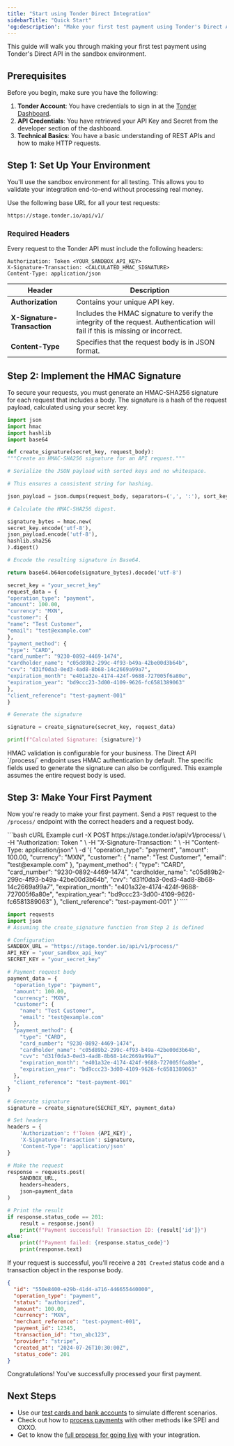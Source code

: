 ```yaml
---
title: "Start using Tonder Direct Integration"
sidebarTitle: "Quick Start"
'og:description': "Make your first test payment using Tonder's Direct API"
---
```


This guide will walk you through making your first test payment using Tonder's Direct API in the sandbox environment.

## Prerequisites

Before you begin, make sure you have the following:

1.  **Tonder Account**: You have credentials to sign in at the [Tonder Dashboard](https://app.tonder.io).
2.  **API Credentials**: You have retrieved your API Key and Secret from the developer section of the dashboard.
3.  **Technical Basics**: You have a basic understanding of REST APIs and how to make HTTP requests.

## Step 1: Set Up Your Environment

You'll use the sandbox environment for all testing. This allows you to validate your integration end-to-end without processing real money.

Use the following base URL for all your test requests:

```bash
https://stage.tonder.io/api/v1/
```

### Required Headers

Every request to the Tonder API must include the following headers:

```http
Authorization: Token <YOUR_SANDBOX_API_KEY>
X-Signature-Transaction: <CALCULATED_HMAC_SIGNATURE>
Content-Type: application/json
```

| Header                     | Description                                                                                   |
|----------------------------|-----------------------------------------------------------------------------------------------|
| **Authorization**          | Contains your unique API key.                                                                |
| **X-Signature-Transaction**| Includes the HMAC signature to verify the integrity of the request. Authentication will fail if this is missing or incorrect. |
| **Content-Type**           | Specifies that the request body is in JSON format.                                           |

## Step 2: Implement the HMAC Signature

To secure your requests, you must generate an HMAC-SHA256 signature for each request that includes a body. The signature is a hash of the request payload, calculated using your secret key.

<Accordion title="Python Example: HMAC Signature Generation">

```python
import json
import hmac
import hashlib
import base64

def create_signature(secret_key, request_body):
"""Create an HMAC-SHA256 signature for an API request."""

# Serialize the JSON payload with sorted keys and no whitespace.

# This ensures a consistent string for hashing.

json_payload = json.dumps(request_body, separators=(',', ':'), sort_keys=True)

# Calculate the HMAC-SHA256 digest.

signature_bytes = hmac.new(
secret_key.encode('utf-8'),
json_payload.encode('utf-8'),
hashlib.sha256
).digest()

# Encode the resulting signature in Base64.

return base64.b64encode(signature_bytes).decode('utf-8')

secret_key = "your_secret_key"
request_data = {
"operation_type": "payment",
"amount": 100.00,
"currency": "MXN",
"customer": {
"name": "Test Customer",
"email": "test@example.com"
},
"payment_method": {
"type": "CARD",
"card_number": "9230-0892-4469-1474",
"cardholder_name": "c05d89b2-299c-4f93-b49a-42be00d3b64b",
"cvv": "d31f0da3-0ed3-4ad8-8b68-14c2669a99a7",
"expiration_month": "e401a32e-4174-424f-9688-727005f6a80e",
"expiration_year": "bd9ccc23-3d00-4109-9626-fc6581389063"
},
"client_reference": "test-payment-001"
}

# Generate the signature

signature = create_signature(secret_key, request_data)

print(f"Calculated Signature: {signature}")

```
</Accordion>

<Note>
HMAC validation is configurable for your business. The Direct API `/process/` endpoint uses HMAC authentication by default. The specific fields used to generate the signature can also be configured. This example assumes the entire request body is used.
</Note>

## Step 3: Make Your First Payment

Now you're ready to make your first payment. Send a `POST` request to the `/process/` endpoint with the correct headers and a request body.

<CodeGroup>
```bash cURL Example
curl -X POST https://stage.tonder.io/api/v1/process/ \
-H "Authorization: Token <YOUR_SANDBOX_API_KEY>" \
-H "X-Signature-Transaction: <CALCULATED_HMAC_SIGNATURE>" \
-H "Content-Type: application/json" \
-d '{
  "operation_type": "payment",
  "amount": 100.00,
  "currency": "MXN",
  "customer": {
    "name": "Test Customer",
    "email": "test@example.com"
  },
  "payment_method": {
    "type": "CARD",
    "card_number": "9230-0892-4469-1474",
    "cardholder_name": "c05d89b2-299c-4f93-b49a-42be00d3b64b",
    "cvv": "d31f0da3-0ed3-4ad8-8b68-14c2669a99a7",
    "expiration_month": "e401a32e-4174-424f-9688-727005f6a80e",
    "expiration_year": "bd9ccc23-3d00-4109-9626-fc6581389063"
  },
  "client_reference": "test-payment-001"
}'
````

```python Python Example
import requests
import json
# Assuming the create_signature function from Step 2 is defined

# Configuration
SANDBOX_URL = "https://stage.tonder.io/api/v1/process/"
API_KEY = "your_sandbox_api_key"
SECRET_KEY = "your_secret_key"

# Payment request body
payment_data = {
  "operation_type": "payment",
  "amount": 100.00,
  "currency": "MXN",
  "customer": {
    "name": "Test Customer",
    "email": "test@example.com"
  },
  "payment_method": {
    "type": "CARD",
    "card_number": "9230-0892-4469-1474",
    "cardholder_name": "c05d89b2-299c-4f93-b49a-42be00d3b64b",
    "cvv": "d31f0da3-0ed3-4ad8-8b68-14c2669a99a7",
    "expiration_month": "e401a32e-4174-424f-9688-727005f6a80e",
    "expiration_year": "bd9ccc23-3d00-4109-9626-fc6581389063"
  },
  "client_reference": "test-payment-001"
}

# Generate signature
signature = create_signature(SECRET_KEY, payment_data)

# Set headers
headers = {
    'Authorization': f'Token {API_KEY}',
    'X-Signature-Transaction': signature,
    'Content-Type': 'application/json'
}

# Make the request
response = requests.post(
    SANDBOX_URL,
    headers=headers,
    json=payment_data
)

# Print the result
if response.status_code == 201:
    result = response.json()
    print(f"Payment successful! Transaction ID: {result['id']}")
else:
    print(f"Payment failed: {response.status_code}")
    print(response.text)
```

</CodeGroup>

If your request is successful, you'll receive a `201 Created` status code and a transaction object in the response body.

```json
{
  "id": "550e8400-e29b-41d4-a716-446655440000",
  "operation_type": "payment",
  "status": "authorized",
  "amount": 100.00,
  "currency": "MXN",
  "merchant_reference": "test-payment-001",
  "payment_id": 12345,
  "transaction_id": "txn_abc123",
  "provider": "stripe",
  "created_at": "2024-07-26T10:30:00Z",
  "status_code": 201
}
```

Congratulations! You've successfully processed your first payment.

## Next Steps

- Use our [test cards and bank accounts](/direct-integration/testing-data) to simulate different scenarios.
- Check out how to [process payments](/direct-integration/guides/create-payments/create-a-payment) with other methods like SPEI and OXXO.
- Get to know the [full process for going live](/direct-integration/process-overview) with your integration.
